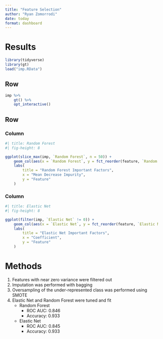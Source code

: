 ```yaml
---
title: "Feature Selection"
author: "Ryan Zomorrodi"
date: today
format: dashboard
---
```


# Results

```r
library(tidyverse)
library(gt)
load("imp.RData")
```

## Row {height=40%}

```r
imp %>%
    gt() %>%
    opt_interactive()
```

## Row {height=60%}

### Column

```r
#| title: Random Forest
#| fig-height: 8

ggplot(slice_max(imp, `Random Forest`, n = 50)) +
    geom_col(aes(x = `Random Forest`, y = fct_reorder(feature, `Random Forest`))) +
    labs(
        title = "Random Forest Important Factors",
        x = "Mean Decrease Impurity",
        y = "Feature"
    )
```

### Column

```r
#| title: Elastic Net
#| fig-height: 8

ggplot(filter(imp, `Elastic Net` != 0)) +
    geom_col(aes(x = `Elastic Net`, y = fct_reorder(feature, `Elastic Net`))) +
    labs(
        title = "Elastic Net Important Factors",
        x = "Coefficient",
        y = "Feature"
    )
```

# Methods

1. Features with near zero variance were filtered out
2. Imputation was performed with bagging
3. Oversampling of the under-represented class was performed using SMOTE
4. Elastic Net and Random Forest were tuned and fit
    - Random Forest
        - ROC AUC: 0.846
        - Accuracy: 0.933
    - Elastic Net
        - ROC AUC: 0.845
        - Accuracy: 0.933

